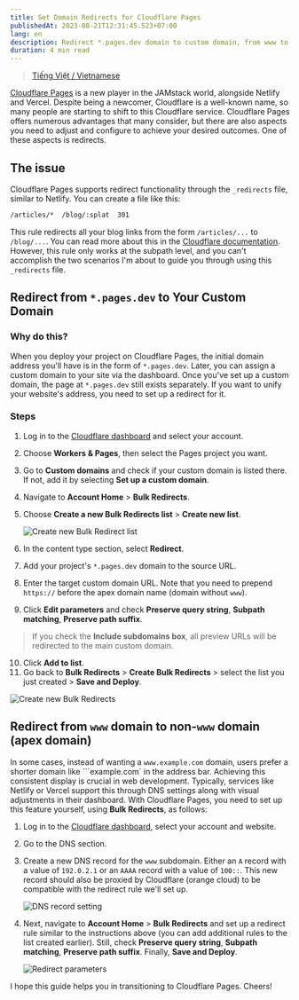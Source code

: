 ```yaml
---
title: Set Domain Redirects for Cloudflare Pages
publishedAt: 2023-08-21T12:31:45.523+07:00
lang: en
description: Redirect *.pages.dev domain to custom domain, from www to non-www (apex) domain
duration: 4 min read
---
```


> [Tiếng Việt / Vietnamese](/writing/cloudflare-pages-domain-redirects-vi)

[<CloudflarePages /> Cloudflare Pages](https://pages.cloudflare.com/) is a new player in the JAMstack world, alongside Netlify and Vercel. Despite being a newcomer, Cloudflare is a well-known name, so many people are starting to shift to this Cloudflare service. Cloudflare Pages offers numerous advantages that many consider, but there are also aspects you need to adjust and configure to achieve your desired outcomes. One of these aspects is redirects.

## The issue

Cloudflare Pages supports redirect functionality through the `_redirects` file, similar to Netlify. You can create a file like this:

```txt
/articles/*  /blog/:splat  301
```

This rule redirects all your blog links from the form `/articles/...` to `/blog/...`. You can read more about this in the [Cloudflare documentation](https://developers.cloudflare.com/pages/platform/redirects/). However, this rule only works at the subpath level, and you can't accomplish the two scenarios I'm about to guide you through using this `_redirects` file.

## Redirect from `*.pages.dev` to Your Custom Domain

### Why do this?

When you deploy your project on Cloudflare Pages, the initial domain address you'll have is in the form of `*.pages.dev`. Later, you can assign a custom domain to your site via the dashboard. Once you've set up a custom domain, the page at `*.pages.dev` still exists separately. If you want to unify your website's address, you need to set up a redirect for it.

### Steps

1. Log in to the [Cloudflare dashboard](https://dash.cloudflare.com/?to=/:account/pages/view/:pages-project/domains) and select your account.
2. Choose **Workers & Pages**, then select the Pages project you want.
3. Go to **Custom domains** and check if your custom domain is listed there. If not, add it by selecting **Set up a custom domain**.
4. Navigate to **Account Home** > **Bulk Redirects**.
5. Choose **Create a new Bulk Redirects list** > **Create new list**.

   <Image src={createNewBulkRedirectList} alt="Create new Bulk Redirect list" class="rounded-lg dark:invert-95" />

6. In the content type section, select **Redirect**.
7. Add your project's `*.pages.dev` domain to the source URL.
8. Enter the target custom domain URL. Note that you need to prepend `https://` before the apex domain name (domain without `www`).
9. Click **Edit parameters** and check **Preserve query string**, **Subpath matching**, **Preserve path suffix**.

> If you check the **Include subdomains box**, all preview URLs will be redirected to the main custom domain.

10. Click **Add to list**.
11. Go back to **Bulk Redirects** > **Create Bulk Redirects** > select the list you just created > **Save and Deploy**.

   <Image src={createNewBulkRedirect} alt="Create new Bulk Redirects" class="rounded-lg dark:invert-95" />

## Redirect from `www` domain to non-`www` domain (apex domain)

In some cases, instead of wanting a `www.example.com` domain, users prefer a shorter domain like ```example.com` in the address bar. Achieving this consistent display is crucial in web development. Typically, services like Netlify or Vercel support this through DNS settings along with visual adjustments in their dashboard. With Cloudflare Pages, you need to set up this feature yourself, using **Bulk Redirects**, as follows:

1. Log in to the [Cloudflare dashboard](https://dash.cloudflare.com/), select your account and website.
2. Go to the DNS section.
3. Create a new DNS record for the `www` subdomain. Either an `A` record with a value of `192.0.2.1` or an `AAAA` record with a value of `100::`. This new record should also be proxied by Cloudflare (orange cloud) to be compatible with the redirect rule we'll set up.

   <Image src={wwwSubdomain} alt="DNS record setting" class="rounded-lg dark:invert-95" />

4. Next, navigate to **Account Home** > **Bulk Redirects** and set up a redirect rule similar to the instructions above (you can add additional rules to the list created earlier). Still, check **Preserve query string**, **Subpath matching**, **Preserve path suffix**. Finally, **Save and Deploy**.

   <Image src={redirectParameters} alt="Redirect parameters" class="rounded-lg dark:invert-95" />

I hope this guide helps you in transitioning to Cloudflare Pages. Cheers!
